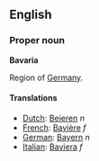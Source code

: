 ==English==
===Proper noun===
'''Bavaria'''

Region of [[Germany]].

====Translations====
*[[Dutch]]: [[Beieren]] ''n''
*[[French]]: [[Bavière]] ''f''
*[[German]]: [[Bayern]] ''n''
*[[Italian]]: [[Baviera]] ''f''